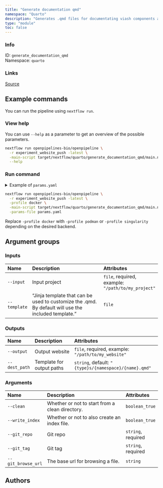 ```yaml
---
title: "Generate documentation qmd"
namespace: "Quarto"
description: "Generates .qmd files for documentating viash components and workflows"
type: "module"
toc: false
---
```


::: {.column-margin}

### Info

ID: `generate_documentation_qmd`  
Namespace: `quarto`

### Links
[Source](https://github.com/openpipelines-bio/openpipeline/blob/experiment_website_push/viash_tools/src/quarto/generate_documentation_qmd){.btn-action .btn-sm .btn-info .btn role="button"}

:::



## Example commands

You can run the pipeline using `nextflow run`.

### View help

You can use `--help` as a parameter to get an overview of the possible parameters.

```bash
nextflow run openpipelines-bio/openpipeline \
  -r experiment_website_push -latest \
  -main-script target/nextflow/quarto/generate_documentation_qmd/main.nf \
  --help
```

### Run command

<details>
<summary>Example of `params.yaml`</summary>
```yaml

```
</details>

```bash
nextflow run openpipelines-bio/openpipeline \
  -r experiment_website_push -latest \
  -profile docker \
  -main-script target/nextflow/quarto/generate_documentation_qmd/main.nf \
  -params-file params.yaml
```

:::{.callout-note}
Replace `-profile docker` with `-profile podman` or `-profile singularity` depending on the desired backend.
:::

## Argument groups

### Inputs

|Name         |Description                                                                                         |Attributes                                         |
|:------------|:---------------------------------------------------------------------------------------------------|:--------------------------------------------------|
|`--input`    |Input project                                                                                       |`file`, required, example: `"/path/to/my_project"` |
|`--template` |"Jinja template that can be used to customize the .qmd. By default will use the included template." |`file`                                             |


### Outputs

|Name          |Description               |Attributes                                            |
|:-------------|:-------------------------|:-----------------------------------------------------|
|`--output`    |Output website            |`file`, required, example: `"/path/to/my_website"`    |
|`--dest_path` |Template for output paths |`string`, default: `"{type}s/{namespace}/{name}.qmd"` |


### Arguments

|Name               |Description                                     |Attributes         |
|:------------------|:-----------------------------------------------|:------------------|
|`--clean`          |Whether or not to start from a clean directory. |`boolean_true`     |
|`--write_index`    |Whether or not to also create an index file.    |`boolean_true`     |
|`--git_repo`       |Git repo                                        |`string`, required |
|`--git_tag`        |Git tag                                         |`string`, required |
|`--git_browse_url` |The base url for browsing a file.               |`string`           |

## Authors

